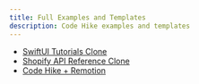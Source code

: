 ```yaml
---
title: Full Examples and Templates
description: Code Hike examples and templates
---
```


- [SwiftUI Tutorials Clone](https://clone-swiftui-tutorial.vercel.app/)
- [Shopify API Reference Clone](https://clone-shopify-api-reference.vercel.app/)
- [Code Hike + Remotion](https://github.com/code-hike/examples/tree/main/with-remotion)

